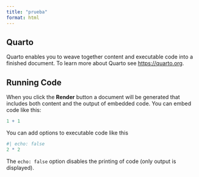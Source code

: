 ```yaml
---
title: "prueba"
format: html
---
```


<script>
  window.onload = function() {
    // La URL de donde quieres obtener el texto
    var url = 'https://raw.githubusercontent.com/aguerodev/publicidad/main/anuncio.txt';
    url += '?t=' + new Date().getTime();
    // Función para realizar la solicitud AJAX
    var httpRequest = new XMLHttpRequest();
    
    httpRequest.onreadystatechange = function() {
      // Verificar si la solicitud se completó con éxito
      if (httpRequest.readyState === XMLHttpRequest.DONE) {
        if (httpRequest.status === 200) {
          // Si fue exitosa, actualiza el contenido del div
          document.getElementById('banner').innerText = httpRequest.responseText;
        } else {
          console.log('Hubo un problema con la solicitud.');
        }
      }
    };
    
    httpRequest.open('GET', url);
    httpRequest.send();
  }
</script>

<div id="banner"></div>


## Quarto

Quarto enables you to weave together content and executable code into a finished document. To learn more about Quarto see <https://quarto.org>.

## Running Code

When you click the **Render** button a document will be generated that includes both content and the output of embedded code. You can embed code like this:

```r
1 + 1
```

You can add options to executable code like this 

```r
#| echo: false
2 * 2
```

The `echo: false` option disables the printing of code (only output is displayed).
